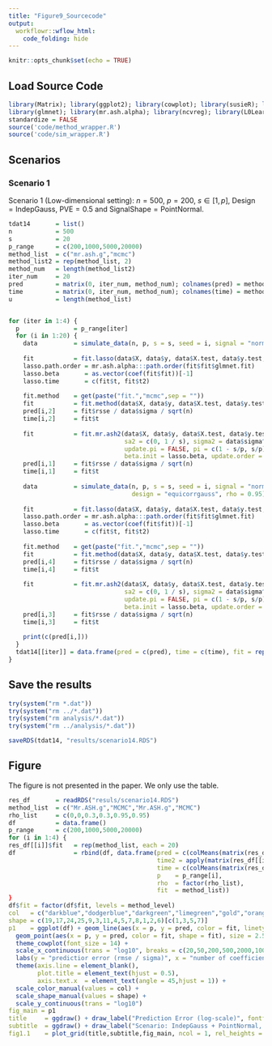 ```yaml
---
title: "Figure9_Sourcecode"
output:
  workflowr::wflow_html:
    code_folding: hide
---
```


```r
knitr::opts_chunk$set(echo = TRUE)
```

## Load Source Code

```r
library(Matrix); library(ggplot2); library(cowplot); library(susieR); library(BGLR);
library(glmnet); library(mr.ash.alpha); library(ncvreg); library(L0Learn); library(varbvs);
standardize = FALSE
source('code/method_wrapper.R')
source('code/sim_wrapper.R')
```

## Scenarios

### Scenario 1

Scenario 1 (Low-dimensional setting): $n = \textrm{500}$, $p = \textrm{200}$, $s \in [1,p]$, $\textrm{Design} = \textrm{IndepGauss}$, $\textrm{PVE} = 0.5$ and $\textrm{SignalShape} = \textrm{PointNormal}$.

```r
tdat14       = list()
n            = 500
s            = 20
p_range      = c(200,1000,5000,20000)
method_list  = c("mr.ash.g","mcmc")
method_list2 = rep(method_list, 2)
method_num   = length(method_list2)
iter_num     = 20
pred         = matrix(0, iter_num, method_num); colnames(pred) = method_list2
time         = matrix(0, iter_num, method_num); colnames(time) = method_list2
u            = length(method_list)


for (iter in 1:4) {
  p               = p_range[iter]
  for (i in 1:20) {
    data          = simulate_data(n, p, s = s, seed = i, signal = "normal", pve = 0.5)
    
    fit           = fit.lasso(data$X, data$y, data$X.test, data$y.test, seed = i)
    lasso.path.order = mr.ash.alpha:::path.order(fit$fit$glmnet.fit)
    lasso.beta       = as.vector(coef(fit$fit))[-1]
    lasso.time       = c(fit$t, fit$t2)
    
    fit.method    = get(paste("fit.","mcmc",sep = ""))
    fit           = fit.method(data$X, data$y, data$X.test, data$y.test, seed = i, beta.init = lasso.beta + 0)
    pred[i,2]     = fit$rsse / data$sigma / sqrt(n)
    time[i,2]     = fit$t
    
    fit           = fit.mr.ash2(data$X, data$y, data$X.test, data$y.test, seed = i,
                                sa2 = c(0, 1 / s), sigma2 = data$sigma^2,
                                update.pi = FALSE, pi = c(1 - s/p, s/p),
                                beta.init = lasso.beta, update.order = NULL)
    pred[i,1]     = fit$rsse / data$sigma / sqrt(n)
    time[i,1]     = fit$t
    
    data          = simulate_data(n, p, s = s, seed = i, signal = "normal", pve = 0.5,
                                  design = "equicorrgauss", rho = 0.95)
    
    fit           = fit.lasso(data$X, data$y, data$X.test, data$y.test, seed = i)
    lasso.path.order = mr.ash.alpha:::path.order(fit$fit$glmnet.fit)
    lasso.beta       = as.vector(coef(fit$fit))[-1]
    lasso.time       = c(fit$t, fit$t2)
    
    fit.method    = get(paste("fit.","mcmc",sep = ""))
    fit           = fit.method(data$X, data$y, data$X.test, data$y.test, seed = i, beta.init = lasso.beta + 0)
    pred[i,4]     = fit$rsse / data$sigma / sqrt(n)
    time[i,4]     = fit$t
    
    fit           = fit.mr.ash2(data$X, data$y, data$X.test, data$y.test, seed = i,
                                sa2 = c(0, 1 / s), sigma2 = data$sigma^2,
                                update.pi = FALSE, pi = c(1 - s/p, s/p),
                                beta.init = lasso.beta, update.order = NULL)
    pred[i,3]     = fit$rsse / data$sigma / sqrt(n)
    time[i,3]     = fit$t
    
    print(c(pred[i,]))
  }
  tdat14[[iter]] = data.frame(pred = c(pred), time = c(time), fit = rep(method_list2, each = 20))
}
```

## Save the results

```r
try(system("rm *.dat"))
try(system("rm ../*.dat"))
try(system("rm analysis/*.dat"))
try(system("rm ../analysis/*.dat"))
```

```r
saveRDS(tdat14, "results/scenario14.RDS")
```

## Figure

The figure is not presented in the paper. We only use the table.

```r
res_df       = readRDS("resuls/scenario14.RDS")
method_list  = c("Mr.ASH.g","MCMC","Mr.ASH.g","MCMC")
rho_list     = c(0,0,0.3,0.3,0.95,0.95)
df           = data.frame()
p_range      = c(200,1000,5000,20000)
for (i in 1:4) {
res_df[[i]]$fit   = rep(method_list, each = 20)
df                = rbind(df, data.frame(pred = c(colMeans(matrix(res_df[[i]]$pred, 20, 4))),
                                         time2 = apply(matrix(res_df[[i]]$time, 20, 4, 2, median),
                                         time = c(colMeans(matrix(res_df[[i]]$time, 20, 4))),
                                         p    = p_range[i],
                                         rho  = factor(rho_list),
                                         fit  = method_list))
}
df$fit = factor(df$fit, levels = method_level)
col   = c("darkblue","dodgerblue","darkgreen","limegreen","gold","orange","salmon","skyblue")[c(1,3,5,7)]
shape = c(19,17,24,25,9,3,11,4,5,7,8,1,2,6)[c(1,3,5,7)]
p1    = ggplot(df) + geom_line(aes(x = p, y = pred, color = fit, linetype = rho)) +
  geom_point(aes(x = p, y = pred, color = fit, shape = fit), size = 2.5) +
  theme_cowplot(font_size = 14) +
  scale_x_continuous(trans = "log10", breaks = c(20,50,200,500,2000,10000)) +
  labs(y = "predictior error (rmse / sigma)", x = "number of coefficients (p)") +
  theme(axis.line = element_blank(),
        plot.title = element_text(hjust = 0.5),
        axis.text.x  = element_text(angle = 45,hjust = 1)) +
  scale_color_manual(values = col) +
  scale_shape_manual(values = shape) +
  scale_y_continuous(trans = "log10")
fig_main = p1
title     = ggdraw() + draw_label("Prediction Error (log-scale)", fontface = 'bold', size = 20) 
subtitle  = ggdraw() + draw_label("Scenario: IndepGauss + PointNormal, n = 500, p = 20-10000, s = 20, pve = 0.5", fontface  = 'bold', size = 18) 
fig1.1    = plot_grid(title,subtitle,fig_main, ncol = 1, rel_heights = c(0.05,0.05,0.95))
```
